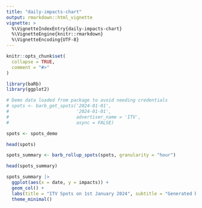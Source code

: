 ```yaml
---
title: "daily-impacts-chart"
output: rmarkdown::html_vignette
vignette: >
  %\VignetteIndexEntry{daily-impacts-chart}
  %\VignetteEngine{knitr::rmarkdown}
  %\VignetteEncoding{UTF-8}
---
```


```r
knitr::opts_chunk$set(
  collapse = TRUE,
  comment = "#>"
)
```

```r
library(baRb)
library(ggplot2)

# Demo data loaded from package to avoid needing credentials
# spots <- barb_get_spots('2024-01-01',
#                         '2024-01-01',
#                         advertiser_name = 'ITV',
#                         async = FALSE)

spots <- spots_demo

head(spots)

spots_summary <- barb_rollup_spots(spots, granularity = "hour")

head(spots_summary)

spots_summary |> 
  ggplot(aes(x = date, y = impacts)) +
  geom_col() +
  labs(title = "ITV Spots on 1st January 2024", subtitle = "Generated by ITV's baRb package") +
  theme_minimal()


```
